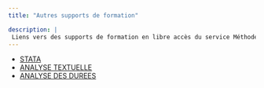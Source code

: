 ```yaml
---
title: "Autres supports de formation"

description: | 
 Liens vers des supports de formation en libre accès du service Méthode Statistiques de l'Ined 
---
```



- [STATA](https://mthevenin.github.io/stata_fr/index.html)
- [ANALYSE TEXTUELLE](https://benegarbi.github.io/AGD_QO/)
- [ANALYSE DES DUREES](https://mthevenin.github.io/analyse_duree/)


